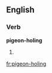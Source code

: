==English==

===Verb===
'''pigeon-holing'''

# {{present participle of|[[pigeon-hole]]}}

[[fr:pigeon-holing]]